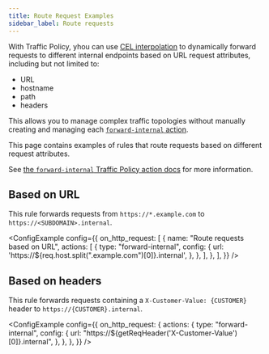 ```yaml
---
title: Route Request Examples
sidebar_label: Route requests
---
```



With Traffic Policy, yhou can use [CEL interpolation](/traffic-policy/concepts/cel-interpolation) to dynamically forward requests to different internal endpoints based on URL request attributes, including but not limited to:

- URL
- hostname
- path
- headers

This allows you to manage complex traffic topologies without manually creating and managing each [`forward-internal` action](/docs/traffic-policy/actions/forward-internal).

This page contains examples of rules that route requests based on different request attributes.

See [the `forward-internal` Traffic Policy action docs](/traffic-policy/actions/forward-internal/) for more information.

## Based on URL

This rule forwards requests from `https://*.example.com` to `https://<SUBDOMAIN>.internal`.

<ConfigExample
	config={{
		on_http_request: [
			{
				name: "Route requests based on URL",
				actions: [
					{
						type: "forward-internal",
						config: {
							url: 'https://${req.host.split(".example.com")[0]}.internal',
						},
					},
				],
			},
		],
	}}
/>

## Based on headers

This rule forwards requests containing a `X-Customer-Value: {CUSTOMER}` header to `https://{CUSTOMER}.internal`.

<ConfigExample
	config={{
		on_http_request: {
			actions: {
				type: "forward-internal",
				config: {
					url: "https://${getReqHeader('X-Customer-Value')[0]}.internal",
				},
			},
		},
	}}
/>
